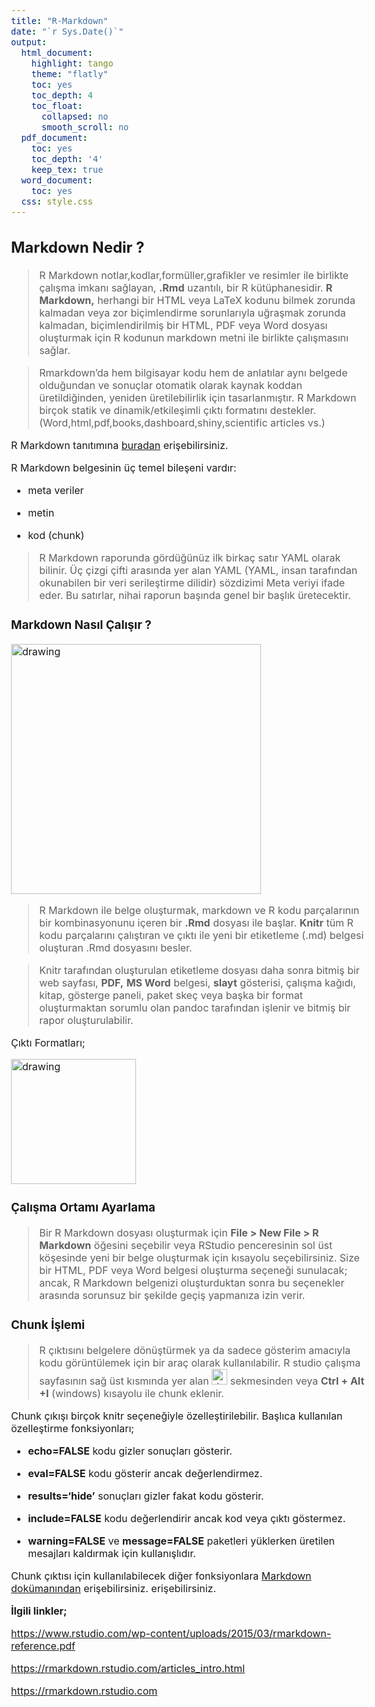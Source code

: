 ```yaml
---
title: "R-Markdown"
date: "`r Sys.Date()`"
output:
  html_document: 
    highlight: tango
    theme: "flatly"
    toc: yes
    toc_depth: 4
    toc_float:
      collapsed: no
      smooth_scroll: no
  pdf_document:
    toc: yes
    toc_depth: '4'
    keep_tex: true
  word_document:
    toc: yes
  css: style.css
---
```


<style type="text/css">
  body{
  font-size: 12pt;
}
</style>


## Markdown Nedir ?

> R Markdown notlar,kodlar,formüller,grafikler ve resimler ile birlikte çalışma imkanı sağlayan, **.Rmd** uzantılı, 
bir R kütüphanesidir. **R Markdown,** herhangi bir HTML veya LaTeX kodunu bilmek zorunda kalmadan veya 
zor biçimlendirme sorunlarıyla uğraşmak zorunda kalmadan, biçimlendirilmiş bir HTML, PDF veya Word 
dosyası oluşturmak için R kodunun markdown metni ile birlikte çalışmasını sağlar.

> Rmarkdown’da hem bilgisayar kodu hem de anlatılar aynı belgede olduğundan ve sonuçlar otomatik 
olarak kaynak koddan üretildiğinden, yeniden üretilebilirlik için tasarlanmıştır. R Markdown birçok 
statik ve dinamik/etkileşimli çıktı formatını destekler.(Word,html,pdf,books,dashboard,shiny,scientific 
articles vs.)

R Markdown tanıtımına [buradan](https://rmarkdown.rstudio.com) erişebilirsiniz.

R Markdown belgesinin üç temel bileşeni vardır:

* meta veriler

* metin 

* kod (chunk)

> R Markdown raporunda gördüğünüz ilk birkaç satır YAML olarak bilinir. Üç çizgi çifti arasında yer alan YAML 
(YAML, insan tarafından okunabilen bir veri serileştirme dilidir) sözdizimi Meta veriyi ifade eder. Bu satırlar, 
nihai raporun başında genel bir başlık üretecektir.

### Markdown Nasıl Çalışır ?

<img src="C:/..../images/nasil_calisir.png" alt="drawing" style="width:400px;"/> 
<!-- ya da ![Resim I](C:/..../images/nasil_calisir.png--> 

> R Markdown ile belge oluşturmak, markdown ve R kodu parçalarının bir kombinasyonunu içeren bir **.Rmd** dosyası ile başlar. **Knitr** tüm R kodu parçalarını çalıştıran ve çıktı ile yeni bir etiketleme (.md) belgesi oluşturan .Rmd dosyasını besler.

> Knitr tarafından oluşturulan etiketleme dosyası daha sonra bitmiş bir web sayfası, **PDF,** **MS Word** belgesi, **slayt** gösterisi, çalışma kağıdı, kitap, gösterge paneli, paket skeç veya başka bir format oluşturmaktan sorumlu olan pandoc tarafından işlenir ve bitmiş bir  rapor oluşturulabilir.

Çıktı Formatları;

<img src="C:/..../images/cikti_formatlari.png" alt="drawing" style="width:200px;"/> 

### Çalışma Ortamı Ayarlama

>Bir R Markdown dosyası oluşturmak için   **File > New File > R Markdown**  öğesini seçebilir veya RStudio penceresinin sol üst köşesinde yeni bir belge oluşturmak için kısayolu seçebilirsiniz. Size bir HTML, PDF veya Word belgesi oluşturma seçeneği sunulacak; ancak, R Markdown belgenizi oluşturduktan sonra bu seçenekler arasında sorunsuz bir şekilde geçiş yapmanıza izin verir.

### Chunk İşlemi

>R çıktısını belgelere dönüştürmek ya da sadece gösterim amacıyla kodu görüntülemek için bir araç olarak kullanılabilir. R studio çalışma sayfasının sağ üst kısmında yer alan  <img src="C:/..../images/sekme.png" alt="drawing" style="width:25px;"/> sekmesinden veya **Ctrl + Alt +I** (windows) kısayolu ile chunk eklenir.

Chunk çıkışı birçok knitr seçeneğiyle özelleştirilebilir. Başlıca kullanılan özelleştirme fonksiyonları;

*	**echo=FALSE** kodu gizler sonuçları gösterir.    

*	**eval=FALSE**  kodu gösterir ancak değerlendirmez.

*	**results='hide'** sonuçları gizler fakat kodu gösterir.

*	**include=FALSE** kodu değerlendirir ancak kod veya çıktı göstermez.

*	**warning=FALSE** ve **message=FALSE** paketleri yüklerken üretilen mesajları kaldırmak için kullanışlıdır.


Chunk çıktısı için kullanılabilecek diğer fonksiyonlara [Markdown dokümanından](https://www.rstudio.com/wp-content/uploads/2015/03/rmarkdown-reference.pdf) erişebilirsiniz. erişebilirsiniz. 


**İlgili linkler;**

[https://www.rstudio.com/wp-content/uploads/2015/03/rmarkdown-reference.pdf](https://www.rstudio.com/wp-content/uploads/2015/03/rmarkdown-reference.pdf)

[https://rmarkdown.rstudio.com/articles_intro.html](https://rmarkdown.rstudio.com/articles_intro.html)

[https://rmarkdown.rstudio.com](https://rmarkdown.rstudio.com) 








